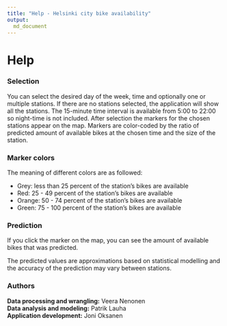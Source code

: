 ```yaml
---
title: "Help - Helsinki city bike availability"
output: 
  md_document
---
```

# Help

### Selection

You can select the desired day of the week, time and optionally one or multiple stations. If there are no stations selected, the application will show all the stations. The 15-minute time interval is available from 5:00 to 22:00 so night-time is not included. After selection the markers for the chosen stations appear on the map. Markers are color-coded by the ratio of predicted amount of available bikes at the chosen time and the size of the station.


### Marker colors

The meaning of different colors are as followed:

  - Grey: less than 25 percent of the station's bikes are available 
  - Red: 25 - 49 percent of the station's bikes are available
  - Orange: 50 - 74 percent of the station's bikes are available
  - Green: 75 - 100 percent of the station's bikes are available

### Prediction

If you click the marker on the map, you can see the amount of available bikes that was predicted.

The predicted values are approximations based on statistical modelling and the accuracy of the prediction may vary between stations.  


### Authors

**Data processing and wrangling:** Veera Nenonen  
**Data analysis and modeling:** Patrik Lauha  
**Application development:** Joni Oksanen

